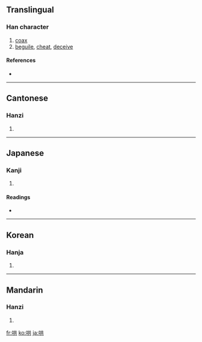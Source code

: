 {{also|閧}}
==Translingual==

===Han character===
{{Han char|rn=30|rad=口|as=06|sn=9|four=6408<sub>1</sub>|canj=口廿金 (RTC)}}

# [[coax]]
# [[beguile]], [[cheat]], [[deceive]]

====References====
* {{Han ref|kx=0188.200|dkj=03588|dj=0408.070|hdz=10612.030|uh=54C4|ud=21700|bh=ABA1|bd=43937}}

----

==Cantonese==

===Hanzi===
{{yue-hanzi|jyut=|y=hung2, hung6}}

# {{defn|Cantonese}}

----

==Japanese==

===Kanji===
{{ja-kanji|grade=|rs=口06}}

# {{defn|Japanese}}

====Readings====
* {{ja-readings|on=[[こう]] (kō)|kun=[[こえ]] (koe), [[たぶらかす]] (taburakasu)}}

----

==Korean==

===Hanja===
{{ko-hanja|hangeul=홍|rv=hong|mr=hong}}

# {{defn|Korean}}

----

==Mandarin==

===Hanzi===
{{cmn-hanzi|pin=[[hōng]] ([[hong1]])|wg=hung<sup>1</sup>}}

# {{defn|Mandarin}}

[[fr:哄]]
[[ko:哄]]
[[ja:哄]]